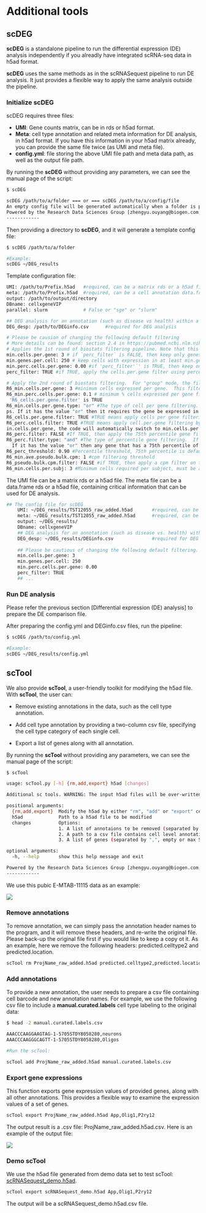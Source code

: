 # Additional tools

## scDEG

**scDEG** is a standalone pipeline to run the differential expression (DE) analysis independently if you alreadly have integrated scRNA-seq data in h5ad format.

**scDEG** uses the same methods as in the scRNASequest pipeline to run DE analysis. It just provides a flexible way to apply the same analysis outside the pipeline.

### Initialize scDEG

scDEG requires three files:

- **UMI**: Gene counts matrix, can be in rds or h5ad format.
- **Meta**: cell type annotation and related meta information for DE analysis, in h5ad format. If you have this information in your h5ad matrix already, you can provide the same file twice (as UMI and meta file).
- **config.yml**: file storing the above UMI file path and meta data path, as well as the output file path.

By running the **scDEG** without providing any parameters, we can see the manual page of the script:

```bash
$ scDEG

scDEG /path/to/a/folder === or === scDEG /path/to/a/config/file
An empty config file will be generated automatically when a folder is provided
Powered by the Research Data Sciences Group [zhengyu.ouyang@biogen.com;yuhenry.sun@biogen.com]
------------
```

Then providing a directory to **scDEG**, and it will generate a template config file:

```bash
$ scDEG /path/to/a/folder

#Example:
scDEG ~/DEG_results

```

Template configuration file:

```bash
UMI: /path/to/Prefix.h5ad   #required, can be a matrix rds or a h5ad file
meta: /path/to/Prefix.h5ad  #required, can be a cell annotation data.frame rds or a h5ad file
output: /path/to/output/directory
DBname: cellxgeneVIP
parallel: slurm             # False or "sge" or "slurm"

## DEG analysis for an annotation (such as disease vs health) within a cell type annotation
DEG_desp: /path/to/DEGinfo.csv      #required for DEG analysis

# Please be causion of changing the following default filtering
# More details can be found: section 2.4 in https://pubmed.ncbi.nlm.nih.gov/35743881/
# Applies the 1st round of biostats filtering pipeline. Note that this filter is applied to all cells of the experiment
min.cells.per.gene: 3 # if `perc_filter` is FALSE, then keep only genes that have expression in at least min.cells.per.gene
min.genes.per.cell: 250 # keep cells with expression in at least min.genes.per.cell genes.
min.perc.cells.per.gene: 0.00 #if 'perc_filter'`' is TRUE, then keep only genes that have expression in at least min.per.cells.per.gene * 100 percent of cells
perc_filter: TRUE #if TRUE, apply the cells.per.gene filter using percentages (expressed as a decimal) rather than an absolute threshold

# Apply the 2nd round of biostats filtering.  For "group" mode, the filtering is applied to `ref_group` and `alt_group` for the given cell type of interest.
R6_min.cells.per.gene: 3 #minimum cells expressed per gene.  This filter is applied if `R6_perc.cells.filter` is FALSE
R6_min.perc.cells.per.gene: 0.1 # minimum % cells expressed per gene filtering (use decimal form of percentage).  This threshold is applied if 'R6_perc.cells.filter' is TRUE and
 'R6_cells.per.gene.filter' is TRUE
R6_min.cells.per.gene.type: "or" #The type of cell per gene filtering.  If it has the value "and" then it requires the gene be expressed in both reference and non-reference grou
ps. If it has the value "or" then it requires the gene be expressed in either group
R6_cells.per.gene.filter: TRUE #TRUE means apply cells per gene filtering
R6_perc.cells.filter: TRUE #TRUE means apply cell.per.gene filtering by use of a percentage rather than absolute threshold.  If the percentage results in a number less than R6_m
in.cells.per.gene, the code will automatically switch to min.cells.per.gene absolute thresholding
R6_perc.filter: FALSE #If TRUE, then apply the 75th percentile gene filtering
R6_perc.filter.type: "and" #The type of percentile gene filtering.  If it has the value "and" then any gene that has 75th percentile of zero in both groups will be filtered out.
  If it has the value "or" then any gene that has a 75th percentile of zero in either group will be filtered out.
R6_perc_threshold: 0.90 #Percentile threshold, 75th percentile is default.  Express percentile as a decimal value.
R6_min.ave.pseudo.bulk.cpm: 1 #cpm filtering threshold
R6_pseudo.bulk.cpm.filter: FALSE #if TRUE, then apply a cpm filter on the pseudo-bulk counts
R6_min.cells.per.subj: 3 #Minimum cells required per subject, must be a nonzero number
```

The UMI file can be a matrix rds or a h5ad file. The meta file can be a data.frame rds or a h5ad file, containing critical information that can be used for DE analysis.

```bash
## The config file for scDEG
    UMI: ~/DEG_results/TST12055_raw_added.h5ad       #required, can be a matrix rds or a h5ad file
    meta: ~/DEG_results/TST12055_raw_added.h5ad      #required, can be a cell annotation data.frame rds or a h5ad file
    output: ~/DEG_results/
    DBname: cellxgeneVIP
    ## DEG analysis for an annotation (such as disease vs. health) within a cell type annotation
    DEG_desp: ~/DEG_results/DEGinfo.csv              #required for DEG analysis
    
    ## Please be cautious of changing the following default filtering.
    min.cells.per.gene: 3
    min.genes.per.cell: 250
    min.perc.cells.per.gene: 0.00
    perc_filter: TRUE
    ## ...
```

### Run DE analysis

Please refer the previous section [Differential expression (DE) analysis] to prepare the DE comparison file.

After preparing the config.yml and DEGinfo.csv files, run the pipeline:

```bash
$ scDEG /path/to/config.yml

#Example:
scDEG ~/DEG_results/config.yml
```

## scTool

We also provide **scTool**, a user-friendly toolkit for modifying the h5ad file. With **scTool**, the user can:

- Remove existing annotations in the data, such as the cell type annotation.

- Add cell type annotation by providing a two-column csv file, specifying the cell type category of each single cell.

- Export a list of genes along with all annotation.

By running the **scTool** without providing any parameters, we can see the manual page of the script:

```bash
$ scTool

usage: scTool.py [-h] {rm,add,export} h5ad [changes]

Additional sc tools. WARNING: The input h5ad files will be over-written!

positional arguments:
  {rm,add,export}  Modify the h5ad by either "rm", "add" or "export" cell level annotations.
  h5ad             Path to a h5ad file to be modified
  changes          Options:
                   1. A list of annotaions to be removed (separated by ",") 
                   2. A path to a csv file contains cell level annotations (first column is the cell ID)
                   3. A list of genes (separated by ",", empty or max 50) to be exported along with all annotations.

optional arguments:
  -h, --help       show this help message and exit

Powered by the Research Data Sciences Group [zhengyu.ouyang@biogen.com;yuhenry.sun@biogen.com]
------------

```

We use this pubic E-MTAB-11115 data as an example:

[![](https://interactivereport.github.io/scRNAsequest/tutorial/images/UMAP.png)](https://interactivereport.github.io/scRNAsequest/tutorial/images/UMAP.png)

### Remove annotations

To remove annotation, we can simply pass the annotation header names to the program, and it will remove these headers, and re-write the original file. Please back-up the original file first if you would like to keep a copy ot it. As an example, here we remove the following headers: predicted.celltype2 and predicted.location.

```bash
scTool rm ProjName_raw_added.h5ad predicted.celltype2,predicted.location
```

### Add annotations

To provide a new annotation, the user needs to prepare a csv file containing cell barcode and new annotation names. For example, we use the following csv file to include a **manual.curated.labels** cell type labeling to the original data:

```bash
$ head -2 manual.curated.labels.csv

AAACCCAAGGAAGTAG-1-5705STDY8058280,neurons
AAACCCAAGGGCAGTT-1-5705STDY8058280,Oligos

#Run the scTool:

scTool add ProjName_raw_added.h5ad manual.curated.labels.csv
```

### Export gene expressions

This function exports gene expression values of provided genes, along with all other annotations. This provides a flexible way to examine the expression values of a set of genes.

```bash
scTool export ProjName_raw_added.h5ad App,Olig1,P2ry12
```

The output result is a .csv file: ProjName_raw_added.h5ad.csv. Here is an example of the output file:

[![](https://interactivereport.github.io/scRNAsequest/tutorial/images/Expression.png)](https://interactivereport.github.io/scRNAsequest/tutorial/images/Expression.png)

### Demo scTool

We use the h5ad file generated from demo data set to test scTool: [scRNASequest_demo.h5ad](https://github.com/interactivereport/scRNAsequest/releases/download/untagged-e92025b745dbc6f9666a/scRNASequest_demo.h5ad).

```bash
scTool export scRNASequest_demo.h5ad App,Olig1,P2ry12
```

The output will be a scRNASequest_demo.h5ad.csv file.